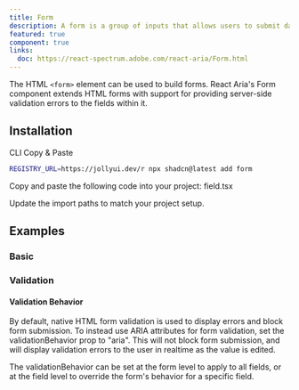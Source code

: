 ```yaml
---
title: Form
description: A form is a group of inputs that allows users to submit data to a server, with support for providing field validation errors.
featured: true
component: true
links:
  doc: https://react-spectrum.adobe.com/react-aria/Form.html
---
```


The HTML `<form>` element can be used to build forms. React Aria's Form component extends HTML forms with support for providing server-side validation errors to the fields within it.

<ComponentPreview name="form-demo" />

## Installation

<Tabs defaultValue="cli">

<TabsList>
  <TabsTrigger value="cli">CLI</TabsTrigger>
  <TabsTrigger value="manual">Copy & Paste</TabsTrigger>
</TabsList>

<TabsContent value="cli">

```bash
REGISTRY_URL=https://jollyui.dev/r npx shadcn@latest add form
```

</TabsContent>

<TabsContent value="manual">

<Steps>

<Step>Copy and paste the following code into your project: field.tsx</Step>

<ComponentSource name="field" />

<Step>Update the import paths to match your project setup.</Step>

</Steps>

</TabsContent>

</Tabs>

## Examples

### Basic

<ComponentPreview name="form-demo" />

### Validation

<ComponentPreview name="form-validation" />

#### Validation Behavior

By default, native HTML form validation is used to display errors and block form submission. To instead use ARIA attributes for form validation, set the validationBehavior prop to "aria". This will not block form submission, and will display validation errors to the user in realtime as the value is edited.

The validationBehavior can be set at the form level to apply to all fields, or at the field level to override the form's behavior for a specific field.

<ComponentPreview name="form-validation-behavior" />
